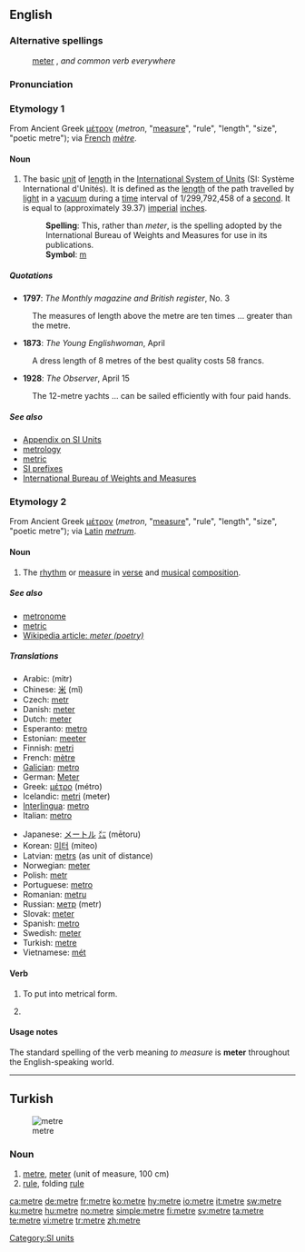 {{also|mètre}}
==English==
{{wikipedia}}

===Alternative spellings===
: [[meter]] {{italbrac|chiefly U.S.}}, ''and common verb everywhere''

===Pronunciation===
: {{IPA|/ˈmiːtə(r)/}}
: {{SAMPA|/"mi:t@(r)/}}

===Etymology 1===
From Ancient Greek [[μέτρον]] (''metron'', "[[measure]]", "rule", "length", "size", "poetic metre"); via [[French]] ''[[mètre]]''.

====Noun====
{{en-noun}} {{CE}}

# The basic [[unit]] of [[length]] in the [[International System of Units]] (SI: Système International d'Unités). It is defined as the [[length]] of the path travelled by [[light]] in a [[vacuum]] during a [[time]] interval of 1/299,792,458 of a [[second]]. It is  equal to {{frac|39|47|127}} (approximately 39.37) [[imperial system|imperial]] [[inch]]es.
#: '''Spelling''': This, rather than ''meter'', is the spelling adopted by the International Bureau of Weights and Measures for use in its publications.
#: '''Symbol''': [[m]]

=====Quotations=====
* '''1797''': ''The Monthly magazine and British register'', No. 3
: The measures of length above the metre are ten times ... greater than the metre.
* '''1873''': ''The Young Englishwoman'', April
: A dress length of 8 metres of the best quality costs 58 francs.
* '''1928''': ''The Observer'', April 15
: The 12-metre yachts ... can be sailed efficiently with four paid hands.

=====See also=====
* [[Appendix:SI_units|Appendix on SI Units]]
* [[metrology]]
* [[metric]]
* [http://www1.bipm.org/en/si/prefixes.html SI prefixes]
* [http://www1.bipm.org/en/si/base_units/metre.html International Bureau of Weights and Measures]

===Etymology 2===
From Ancient Greek [[μέτρον]] (''metron'', "[[measure]]", "rule", "length", "size", "poetic metre"); via [[Latin]] ''[[metrum]]''.

====Noun====
{{en-noun}} {{CE}}

# The [[rhythm]] or [[measure]] in [[verse]] and [[musical]] [[composition]].

=====See also=====
* [[metronome]]
* [[metric]]
* [[w:meter (poetry)|Wikipedia article: ''meter (poetry)'']]

=====Translations=====
{{top}}
* Arabic: {{Arab|[[متر]]}} (mitr) {{m}}
* Chinese: [[米]] (mǐ)
* Czech: [[metr]] {{m}}
* Danish: [[meter]] {{c}}
* Dutch: [[meter]] {{m}}
* Esperanto: [[metro]]
* Estonian: [[meeter]]
* Finnish: [[metri]]
* French: [[mètre]] {{m}}
* [[Galician]]: [[metro]] {{m}}
* German: [[Meter]] {{m}}
* Greek: [[μέτρο]] (métro) {{n}}
* Icelandic: [[metri]] (meter)
* [[Interlingua]]: [[metro]]
* Italian: [[metro]] {{m}}
{{mid}}
* Japanese: [[メートル]] [[㍍]] (mētoru)
* Korean: [[미터]] (miteo)
* Latvian: [[metrs]] {{m}} (as unit of distance)
* Norwegian: [[meter]] {{m}}
* Polish: [[metr]] {{m}}
* Portuguese: [[metro]] {{m}}
* Romanian: [[metru]] {{m}}
* Russian: [[метр]] (metr) {{m}}
* Slovak: [[meter#Slovak|meter]] {{m}}
* Spanish: [[metro]] {{m}}
* Swedish: [[meter#Swedish|meter]]
* Turkish: [[metre#Turkish|metre]]
* Vietnamese: [[mét]]
{{bottom}}

====Verb====
{{en-verb|metr|ed}}

# {{poetry}} {{music}} To put into metrical form.
# {{rare}} {{commonwealth}} {{alternative spelling of|[[meter]]}}

====Usage notes====
The standard spelling of the verb meaning ''to measure'' is '''meter''' throughout the English-speaking world.

[[Category:SI units]]

----

==Turkish==
[[Image:Metre pliant 500px.png|thumb|metre]]
===Noun===
{{infl|tr|noun|head=metre}}

# [[metre]], [[meter]] (unit of measure, 100 cm)
# [[rule]], folding [[rule]]

[[ca:metre]]
[[de:metre]]
[[fr:metre]]
[[ko:metre]]
[[hy:metre]]
[[io:metre]]
[[it:metre]]
[[sw:metre]]
[[ku:metre]]
[[hu:metre]]
[[no:metre]]
[[simple:metre]]
[[fi:metre]]
[[sv:metre]]
[[ta:metre]]
[[te:metre]]
[[vi:metre]]
[[tr:metre]]
[[zh:metre]]